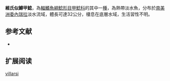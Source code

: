 {{Speciesbox
| name = 維氏似鱒甲鯰
| image = 
| image_width = 250px
| image_caption = 
| status = NE
| status_system = IUCN3.1
| genus = Squaliforma
| species = villarsi
| authority = [[Lütken|Lütken]], 1874
| synonyms = *''Plecostomus villarsi'',Lütken, 1874
}}

'''維氏似鱒甲鯰'''，為[[輻鰭魚綱|輻鰭魚綱]][[鯰形目|鯰形目]][[甲鯰科|甲鯰科]]的其中一[[種|種]]，為熱帶淡水魚，分布於[[南美洲|南美洲]][[委內瑞拉|委內瑞拉]]淡水流域，體長可達32公分，棲息在底層水域，生活習性不明。

==参考文献==
*{{FishBase_species|genus=Squaliforma|species=villarsi|year=2015|month=1}}

== 扩展阅读 ==
{{refbegin}}
{{wikispecies-inline|Squaliforma villarsi|維氏似鱒甲鯰}}
{{refend}}
{{Taxonbar|from=Q6408005}}

[[Category:似鱒甲鯰屬|villarsi]]